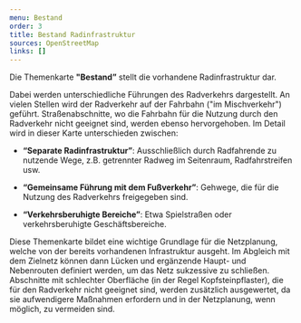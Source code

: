 ```yaml
---
menu: Bestand
order: 3
title: Bestand Radinfrastruktur
sources: OpenStreetMap
links: []
---
```

Die Themenkarte **"Bestand”** stellt die vorhandene Radinfrastruktur dar.

Dabei werden unterschiedliche Führungen des Radverkehrs dargestellt. An vielen Stellen wird der Radverkehr auf der Fahrbahn ("im Mischverkehr") geführt. Straßenabschnitte, wo die Fahrbahn  für die Nutzung durch den Radverkehr nicht geeignet sind, werden ebenso hervorgehoben. Im Detail wird in dieser Karte unterschieden zwischen:&#x20;

* **“Separate Radinfrastruktur”**: Ausschließlich durch Radfahrende zu nutzende Wege, z.B. getrennter Radweg im Seitenraum, Radfahrstreifen usw.

* **“Gemeinsame Führung mit dem Fußverkehr”**: Gehwege, die für die Nutzung des Radverkehrs freigegeben sind.

* **“Verkehrsberuhigte Bereiche”**: Etwa Spielstraßen oder verkehrsberuhigte Geschäftsbereiche.

Diese Themenkarte bildet eine wichtige Grundlage für die Netzplanung, welche von der bereits vorhandenen Infrastruktur ausgeht. Im Abgleich mit dem Zielnetz können dann Lücken und ergänzende Haupt- und Nebenrouten definiert werden, um das Netz sukzessive zu schließen. Abschnitte mit schlechter Oberfläche (in der Regel Kopfsteinpflaster), die für den Radverkehr nicht geeignet sind, werden zusätzlich ausgewertet, da sie aufwendigere Maßnahmen erfordern und in der Netzplanung, wenn möglich, zu vermeiden sind.
